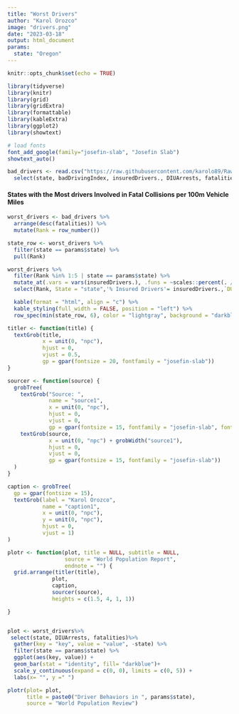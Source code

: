 ```yaml
---
title: "Worst Drivers"
author: "Karol Orozco"
image: "drivers.png"
date: "2023-03-18"
output: html_document
params:
  state: "Oregon"
---
```



```r
knitr::opts_chunk$set(echo = TRUE)

library(tidyverse)
library(knitr)
library(grid)
library(gridExtra)
library(formattable)
library(kableExtra)
library(ggplot2)
library(showtext)

# load fonts
font_add_google(family="josefin-slab", "Josefin Slab")
showtext_auto()

bad_drivers <- read.csv("https://raw.githubusercontent.com/karolo89/Raw_Data/main/drivers.csv")%>%
  select(state, badDrivingIndex, insuredDrivers., DIUArrests, fatalities)

```


#### States with the Most drivers Involved in Fatal Collisions per 100m Vehicle Miles


```r
worst_drivers <- bad_drivers %>%
  arrange(desc(fatalities)) %>%
  mutate(Rank = row_number())

state_row <- worst_drivers %>%
  filter(state == params$state) %>%
  pull(Rank)

worst_drivers %>%  
  filter(Rank %in% 1:5 | state == params$state) %>%
  mutate_at(.vars = vars(insuredDrivers.), .funs = ~scales::percent(. / 100)) %>%  
  select(Rank, State = "state",'% Insured Drivers'= insuredDrivers.,`DUI Arrests per 1,000 Drivers` = DIUArrests, `Fatalities /100m Vehicle Miles` =fatalities) %>%

  kable(format = "html", align = "c") %>%
  kable_styling(full_width = FALSE, position = "left") %>%
  row_spec(min(state_row, 6), color = "lightgray", background = "darkblue", bold = TRUE)
```



```r
titler <- function(title) {
  textGrob(title, 
           x = unit(0, "npc"), 
           hjust = 0, 
           vjust = 0.5,
           gp = gpar(fontsize = 20, fontfamily = "josefin-slab"))
}

sourcer <- function(source) {
  grobTree(
    textGrob("Source: ", 
             name = "source1",
             x = unit(0, "npc"), 
             hjust = 0, 
             vjust = 0,
             gp = gpar(fontsize = 15, fontfamily = "josefin-slab", fontface = "bold")),
    textGrob(source, 
             x = unit(0, "npc") + grobWidth("source1"), 
             hjust = 0, 
             vjust = 0,
             gp = gpar(fontsize = 15, fontfamily = "josefin-slab"))
  )
}

caption <- grobTree(
  gp = gpar(fontsize = 15), 
  textGrob(label = "Karol Orozco", 
           name = "caption1",
           x = unit(0, "npc"),  
           y = unit(0, "npc"),
           hjust = 0, 
           vjust = 1)
)

plotr <- function(plot, title = NULL, subtitle = NULL, 
                  source = "World Population Report",
                  endnote = "") {
  grid.arrange(titler(title), 
              plot, 
              caption, 
              sourcer(source),
              heights = c(1.5, 4, 1, 1)) 

}


plot <- worst_drivers%>%
 select(state, DIUArrests, fatalities)%>%
  gather(key = "key", value = "value", -state) %>%
  filter(state == params$state) %>%
  ggplot(aes(key, value)) +
  geom_bar(stat = "identity", fill= "darkblue")+
  scale_y_continuous(expand = c(0, 0), limits = c(0, 5)) +
  labs(x= "", y =" ")

plotr(plot= plot,
      title = paste0("Driver Behaviors in ", params$state),
      source = "World Population Review")
```




